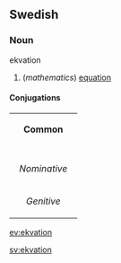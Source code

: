 ==Swedish==
===Noun===
;ekvation
#(''mathematics'') [[equation]]

====Conjugations====
{| border=1 cellspacing=0 
| bgcolor=#FFFFF0 colspan=5 align=center | '''Common''' 
|- 
|- bgcolor=#FFFFF0 align=center 
! rowspan=2 | 
| colspan=2 width=105 | ''Singular'' 
| colspan=2 | ''Plural'' 
|- bgcolor=#FFFFF0 align=center 
| width=105 | ''Indefinite'' 
| width=105 | ''Definite'' 
| width=105 | ''Indefinite'' 
|  width=105 | ''Definite'' 
|- align=center 
| width=105 bgcolor=#FFFFF0 | ''Nominative'' 
| [[ekvation]] 
| [[ekvationen]] 
| [[ekvationer]] 
| [[ekvationerna]] 
|- align=center 
| width=105 bgcolor=#FFFFF0 | ''Genitive'' 
| [[ekvations]] 
| [[ekvationens]] 
| [[ekvationers]] 
| [[ekvationernas]]  
|} 
[[ev:ekvation]]

[[sv:ekvation]]